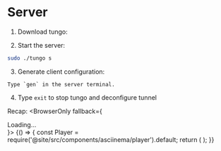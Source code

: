 
# Server
1. Download tungo:
<Download/>


2. Start the server:
```bash
sudo ./tungo s
```

3. Generate client configuration:

```text
Type `gen` in the server terminal.
```

4. Type `exit` to stop tungo and deconfigure tunnel

Recap:
<BrowserOnly fallback={<div>Loading...</div>}>
    {() => {
        const Player = require('@site/src/components/asciinema/player').default;
        return (
            <Player castPath="/asciinema/quickstart/server.cast" rows="30" cols="60" />
        );
    }}
</BrowserOnly>
